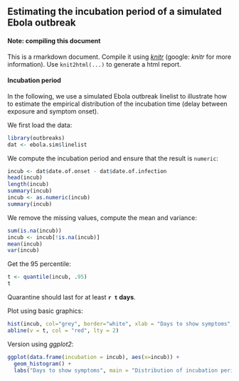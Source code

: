 

## Estimating the incubation period of a simulated Ebola outbreak

#### Note: compiling this document

This is a rmarkdown document.
Compile it using [*knitr*](http://yihui.name/knitr/) (google: *knitr* for more information).
Use `knit2html(...)` to generate a html report.



#### Incubation period

In the following, we use a simulated Ebola outbreak linelist to illustrate how to estimate the empirical distribution of the incubation time (delay between exposure and symptom onset).


We first load the data:

```r
library(outbreaks)
dat <- ebola.sim$linelist
```

We compute the incubation period and ensure that the result is `numeric`:
```r
incub <- dat$date.of.onset - dat$date.of.infection
head(incub)
length(incub)
summary(incub)
incub <- as.numeric(incub)
summary(incub)
```

We remove the missing values, compute the mean and variance:
```r
sum(is.na(incub))
incub <- incub[!is.na(incub)]
mean(incub)
var(incub)
```

Get the 95 percentile:
```r
t <- quantile(incub, .95)
t
```

Quarantine should last for at least **`r t` days**.

Plot using basic graphics:
```r
hist(incub, col="grey", border="white", xlab = "Days to show symptoms", main = "Distribution of incubation period")
abline(v = t, col = "red", lty = 2)
```

Version using *ggplot2*:

```r
ggplot(data.frame(incubation = incub), aes(x=incub)) + 
  geom_histogram() +
  labs("Days to show symptoms", main = "Distribution of incubation period")
```

